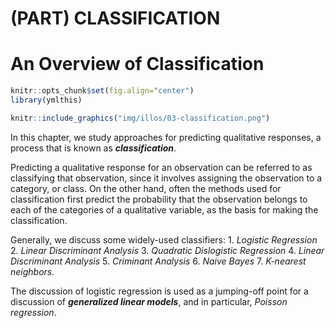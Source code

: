 # (PART) CLASSIFICATION {-}

# An Overview of Classification

```r
knitr::opts_chunk$set(fig.align="center")
library(ymlthis)
```

```r
knitr::include_graphics("img/illos/03-classification.png")
```

In this chapter, we study approaches for predicting qualitative responses, a process that is known as _**classification**_. 

Predicting a qualitative response for an observation can be referred to as classifying that observation, since it involves assigning the observation to a category, or class. On the other hand, often the methods used for classification first predict the probability that the observation belongs to each of the categories of a qualitative variable, as the basis for making the classification.

Generally, we discuss some widely-used classifiers: 
1. _Logistic Regression_
2. _Linear Discriminant Analysis_
3. _Quadratic Dislogistic Regression_
4. _Linear Discriminant Analysis_
5. _Criminant Analysis_
6. _Naive Bayes _
7. _K-nearest neighbors. _

The discussion of logistic regression is used as a jumping-off point for a discussion of _**generalized linear models**_, and in particular, _Poisson regression_.